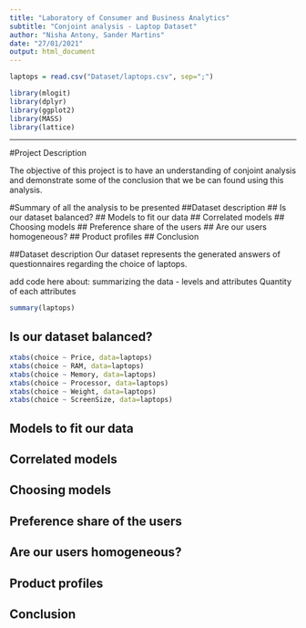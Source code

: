 ```yaml
---
title: "Laboratory of Consumer and Business Analytics"
subtitle: "Conjoint analysis - Laptop Dataset"
author: "Nisha Antony, Sander Martins"
date: "27/01/2021"
output: html_document
---
```


```r
laptops = read.csv("Dataset/laptops.csv", sep=";")

```

```r
library(mlogit)
library(dplyr)
library(ggplot2)
library(MASS)
library(lattice)
```

---
#Project Description

The objective of this project is to have an understanding of conjoint analysis and demonstrate some of the conclusion that we be can found using this analysis.

#Summary of all the analysis to be presented
##Dataset description
## Is our dataset balanced?
## Models to fit our data
## Correlated models
## Choosing models
## Preference share of the users
## Are our users homogeneous?
## Product profiles
## Conclusion


##Dataset description
Our dataset represents the generated answers of questionnaires regarding the choice of laptops.

add code here about:
summarizing the data - levels and attributes
Quantity of each attributes
```r
summary(laptops)
```



## Is our dataset balanced?

```r

xtabs(choice ~ Price, data=laptops)
xtabs(choice ~ RAM, data=laptops)
xtabs(choice ~ Memory, data=laptops)
xtabs(choice ~ Processor, data=laptops)
xtabs(choice ~ Weight, data=laptops)
xtabs(choice ~ ScreenSize, data=laptops)
```

## Models to fit our data

## Correlated models

## Choosing models

## Preference share of the users

## Are our users homogeneous?

## Product profiles

## Conclusion